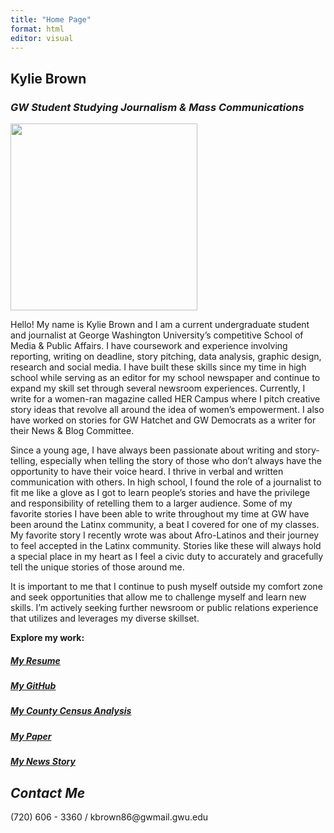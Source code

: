 ```yaml
---
title: "Home Page"
format: html
editor: visual
---
```


## Kylie Brown

### *GW Student Studying Journalism & Mass Communications*

![](Facetune_19-09-2023-17-42-31.jpg){width="299"}

Hello! My name is Kylie Brown and I am a current undergraduate student and journalist at George Washington University's competitive School of Media & Public Affairs. I have coursework and experience involving reporting, writing on deadline, story pitching, data analysis, graphic design, research and social media. I have built these skills since my time in high school while serving as an editor for my school newspaper and continue to expand my skill set through several newsroom experiences. Currently, I write for a women-ran magazine called HER Campus where I pitch creative story ideas that revolve all around the idea of women's empowerment. I also have worked on stories for GW Hatchet and GW Democrats as a writer for their News & Blog Committee.

Since a young age, I have always been passionate about writing and story-telling, especially when telling the story of those who don't always have the opportunity to have their voice heard. I thrive in verbal and written communication with others. In high school, I found the role of a journalist to fit me like a glove as I got to learn people's stories and have the privilege and responsibility of retelling them to a larger audience. Some of my favorite stories I have been able to write throughout my time at GW have been around the Latinx community, a beat I covered for one of my classes. My favorite story I recently wrote was about Afro-Latinos and their journey to feel accepted in the Latinx community. Stories like these will always hold a special place in my heart as I feel a civic duty to accurately and gracefully tell the unique stories of those around me.

It is important to me that I continue to push myself outside my comfort zone and seek opportunities that allow me to challenge myself and learn new skills. I'm actively seeking further newsroom or public relations experience that utilizes and leverages my diverse skillset.

**Explore my work:**

##### [My Resume](https://github.com/kbrown86/kyliebrownwebsite/blob/main/Finalized%20Resume.pdf)

##### [My GitHub](https://github.com/kbrown86)

##### [My County Census Analysis](https://kbrown86.github.io/kyliebrownwebsite/index4.html)

##### [My Paper](https://kbrown86.github.io/kyliebrownwebsite/index.html)

##### [My News Story](https://kbrown86.github.io/kyliebrownwebsite/index3.html)

## *Contact Me*

\(720\) 606 - 3360 / kbrown86\@gwmail.gwu.edu

